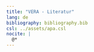 ```yaml
---
title: "VERA - Literatur"
lang: de
bibliography: bibliography.bib
csl: ../assets/apa.csl
nocite: |
  @*
---
```

